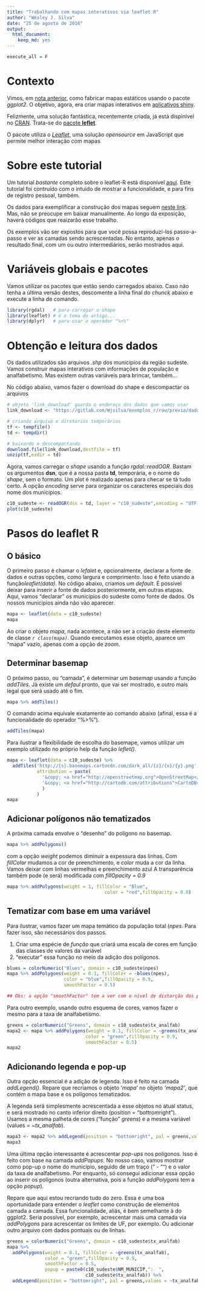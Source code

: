 ```yaml
---
title: "Trabalhando com mapas interativos via leaflet R"
author: "Wesley J. Silva"
date: "25 de agosto de 2016"
output: 
  html_document: 
    keep_md: yes
---
```


```r
execute_all = F
```


# Contexto

Vimos, em [nota anterior](https://rpubs.com/wesleysilva88/ex_ggplot2), como fabricar mapas estáticos usando o pacote *ggplot2*. O objetivo, agora, era criar mapas interativos em [aplicativos shiny](http://shiny.rstudio.com/). 

Felizmente, uma solução fantástica, recentemente criada, já está dispinível no [CRAN](https://cran.r-project.org/mirrors.html). Trata-se do [pacote **leflet**](http://nbcgib.uesc.br/mirrors/cran/).

O pacote utiliza o [*Leaflet*](http://leafletjs.com/), uma solução *opensource* em JavaScript que permite melhor interação com mapas


# Sobre este tutorial

Um tutorial *bastante* completo sobre o leaflet-R está disponível [aqui](https://rstudio.github.io/leaflet/map_widget.html). Este tutorial foi contruído com o intuido de mostrar a funcionalidade, e para fins de registro pessoal, também.

Os dados para exemplificar a construção dos mapas seguem [neste link](https://gitlab.com/Wjsilva/exemplos_r/raw/previa/dados/c10_sudeste.zip). Mas, não se preocupe em baixar manualmente. Ao longo da exposição, haverá códigos que reaizarão esse trabalho.

Os exemplos vão ser expostos para que você possa reproduzí-los passo-a-passo e ver as camadas sendo acrescentadas. No entanto, apenas o resultado final, com um ou outro intermediários, serão mostrados aqui.


# Variáveis globais e pacotes

Vamos utilizar os pacotes que estão sendo carregados abaixo. Caso não tenha a última versão destes, descomente a linha final do *chunck* abaixo e execute a linha de comando.

```r
library(rgdal)   # para carregar o shape
library(leaflet) # é o tema do artigo...
library(dplyr)   # para usar o operador "%>%"
```


# Obtenção e leitura dos dados

Os dados utilizados são arquivos *.shp* dos municípios da região sudeste. Vamos construir mapas interativos com informações de população e analfabetismo. Mas existem outras variáveis para brincar, também...

No código abaixo, vamos fazer o download do shape e descompactar os arquivos

```r

# objeto 'link_download' guarda o endereço dos dados que vamos usar
link_download <- "https://gitlab.com/Wjsilva/exemplos_r/raw/previa/dados/c10_sudeste.zip"

# criando arquivo e diretórios temporários
tf <- tempfile()
td <- tempdir()

# baixando e descompactando
download.file(link_download,destfile = tf)
unzip(tf,exdir = td)
```

Agora, vamos carregar o *shape* usando a função *rgdal::readOGR*. Bastam os argumentos **dsn**, que é a nossa pasta **td**, temporária, e o nome do *shape*, sem o formato. Um plot é realizado apenas para checar se tá tudo certo. A opção *encoding* serve para organizar os caracteres especiais dos nome dos municípios.


```r
c10_sudeste <- readOGR(dsn = td, layer = "c10_sudeste",encoding = "UTF-8")
plot(c10_sudeste)
```

# Pasos do leaflet R

## O básico

O primeiro passo é chamar o *lefalet* e, opcionalmente, declarar a fonte de dados e outras opções, como largura e comprimento. Isso é feito usando a função*leaflet(data)*. No código abaixo, criamos um *default*. É possível deixar para inserir a fonte de dados posteriormente, em outras etapas. Aqui, vamos "declarar" os municípios do sudeste como fonte de dados. Os nossos municípios ainda não vão aparecer.

```r
mapa <- leaflet(data = c10_sudeste)
mapa
```

Ao criar o objeto *mapa*, nada acontece, a não ser a criação deste elemento de classe *`r class(mapa)`*. Quando executamos esse objeto, aparece um "mapa" vazio, apenas com a opção de *zoom*.

## Determinar basemap

O próximo passo, ou "camada", é determinar um *basemap* usando a função *addTiles*. Jà existe um *defaul* pronto, que vai ser mostrado, e outro mais legal que será usado até o fim.

```r
mapa %>% addTiles()
```

O comando acima equivale exatamente ao comando abaixo (afinal, essa é a funcionalidade do operador "%>%").

```r
addTiles(mapa)
```

Para ilustrar a flexibilidade de escolha do basemape, vamos utilizar um exemplo utilizado no próprio help da função *leflet()*.

```r
mapa <- leaflet(data = c10_sudeste) %>%
  addTiles('http://{s}.basemaps.cartocdn.com/dark_all/{z}/{x}/{y}.png',
           attribution = paste(
             '&copy; <a href="http://openstreetmap.org">OpenStreetMap</a> contributors',
             '&copy; <a href="http://cartodb.com/attributions">CartoDB</a>'
             )
           )
mapa
```


## Adicionar polígonos não tematizados

A próxima camada envolve o "desenho" do polígono no basemap. 

```r
mapa %>% addPolygons()
```

com a opção *weight* podemos diminuir a expessura das linhas. Com *fillColor* mudamos a cor de preenchimento, e *color* muda a cor da linha. Vamos deixar com linhas vermelhas e preenchimento azul A transparência também pode (e será) modificada com *fillOpacity = 0.9*

```r
mapa %>% addPolygons(weight = 1, fillColor = "Blue",
                                    color = "red",fillOpacity = 0.9)
```

## Tematizar com base em uma variável

Para ilustrar, vamos fazer um mapa temático da população total (*npes*. Para fazer isso, são necessários dos passos.

1. Criar uma espécie de *função* que criará uma escala de cores em função das classes de valores da variável
2. "executar" essa função no meio da adição dos polígonos.

```r
blues = colorNumeric("Blues", domain = c10_sudeste$npes)
mapa %>% addPolygons(weight = 0.1, fillColor = ~blues(npes),
                     color = "blue",fillOpacity = 0.9,
                     smoothFactor = 0.5)

## Obs: a opção "smoothFactor" tem a ver com o nível de distorção dos polígonos, causada pela simplificação, com o intuito de otimizar o processamento
```

Para outro exemplo, usando outro esquema de cores, vamos fazer o mesmo para a taxa de analfabetismo.


```r
greens = colorNumeric("Greens", domain = c10_sudeste$tx_analfab)
mapa2 <- mapa %>% addPolygons(weight = 0.1, fillColor = ~greens(tx_analfab),
                             color = "green",fillOpacity = 0.9,
                             smoothFactor = 0.5)
mapa2
```


## Adicionando legenda e pop-up

Outra opção essencial é a adição de legenda. Isso é feito na camada *addLegend()*. Repare que recriamos o objeto '*mapa*' no objeto *'mapa2'*, que contém o mapa base e os polígonos tematizados. 

A legenda será simplesmente acrescentada a esse objetos no atual status, e será mostrado no canto inferior direito (position = "bottromright"). Usamos a mesma palheta de cores ("função" *greens*) e a mesma variável (values = ~*tx_analfab*).

```r
mapa3 <- mapa2 %>% addLegend(position = "bottomright", pal = greens,values = ~tx_analfab)
mapa3
```

Uma última opção interessante é acrescentar *pop-ups* nos polígonos. Isso é feito com base na camada *addPopups*. No nosso caso, vamos mostrar como pop-up o nome do município, seguido de um traço (" - "") e o valor da taxa de analfabetismo. Por enquanto, só consegui adicionar essa opção ao inserir os polígonos (outra alternativa, pois a função *addPolygons* tem a opção *popup*).

Repare que aqui estou recriando tudo do zero. Essa é uma boa oportunidade para entender o *leaflet* como construção de elementos camada a camada. Essa funcionalidade, aliás, é bem semelhante à do ggplot2. Seria possível, por exemplo, acrescentar mais uma camada via *addPolygons* para acrescentar os limites de UF, por exemplo. Ou adicionar outro arquivo com dados pontuais ou de linhas.

```r
greens = colorNumeric("Greens", domain = c10_sudeste$tx_analfab)
mapa %>% 
  addPolygons(weight = 0.1, fillColor = ~greens(tx_analfab),
              color = "green",fillOpacity = 0.9,
              smoothFactor = 0.5,
              popup = paste0(c10_sudeste$NM_MUNICIP,":  ",
                             c10_sudeste$tx_analfab)) %>%
  addLegend(position = "bottomright", pal = greens,values = ~tx_analfab)
  

```

